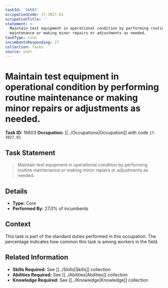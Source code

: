 ```yaml
---
taskId: '16603'
occupationCode: 17-3027.01
occupationTitle: ''
statement: >-
  Maintain test equipment in operational condition by performing routine
  maintenance or making minor repairs or adjustments as needed.
taskType: Core
incumbentsResponding: 27
collection: Tasks
source: onet
---
```

# Maintain test equipment in operational condition by performing routine maintenance or making minor repairs or adjustments as needed.

**Task ID:** 16603
**Occupation:** [[../Occupations|Occupation]] with code `17-3027.01`

## Task Statement

> Maintain test equipment in operational condition by performing routine maintenance or making minor repairs or adjustments as needed.

## Details

- **Type:** Core
- **Performed By:** 27.0% of incumbents

## Context

This task is part of the standard duties performed in this occupation. The percentage indicates how common this task is among workers in the field.

## Related Information

- **Skills Required:** See [[../Skills|Skills]] collection
- **Abilities Required:** See [[../Abilities|Abilities]] collection
- **Knowledge Required:** See [[../Knowledge|Knowledge]] collection
